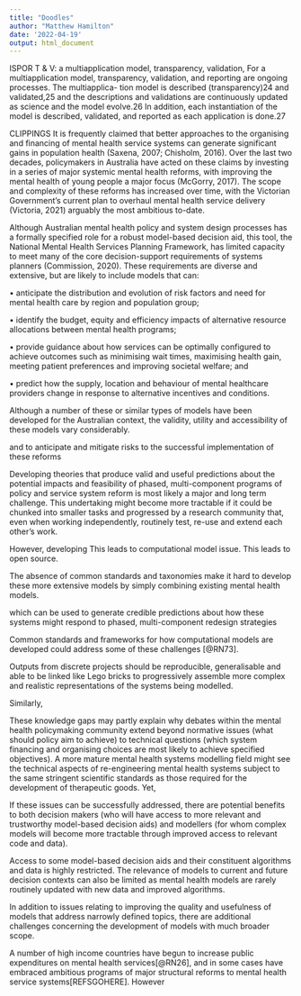 ```yaml
---
title: "Doodles"
author: "Matthew Hamilton"
date: '2022-04-19'
output: html_document
---
```




ISPOR T & V: 
a multiapplication model, transparency, validation,
For a multiapplication model, transparency, validation,
and reporting are ongoing processes. The multiapplica-
tion model is described (transparency)24 and validated,25
and the descriptions and validations are continuously
updated as science and the model evolve.26 In addition,
each instantiation of the model is described, validated,
and reported as each application is done.27

CLIPPINGS
It is frequently claimed that better approaches to the organising and financing of mental health service systems can generate significant gains in population health (Saxena, 2007; Chisholm, 2016).  Over the last two decades, policymakers in Australia have acted on these claims by investing in a series of major systemic mental health reforms, with improving the mental health of young people a major focus (McGorry, 2017). The scope and complexity of these reforms has increased over time, with the Victorian Government’s current plan to overhaul mental health service delivery (Victoria, 2021) arguably the most ambitious to-date. 

 Although Australian mental health policy and system design processes has a formally specified role for a robust model-based decision aid, this tool,  the National Mental Health Services Planning Framework, has limited capacity to meet many of the core decision-support requirements of systems planners (Commission, 2020). These requirements are diverse and extensive, but are likely to include models that can:

•	anticipate the distribution and evolution of risk factors and need for mental health care by region and population group;

•	identify the budget, equity and efficiency impacts of alternative resource allocations between mental health programs;

•	provide guidance about how services can be optimally configured to achieve outcomes such as minimising wait times, maximising health gain, meeting patient preferences and improving societal welfare; and

•	predict how the supply, location and behaviour of mental healthcare providers change in response to alternative incentives and conditions.

Although a number of these or similar types of models have been developed for the Australian context, the validity, utility and accessibility of these models vary considerably. 


and to anticipate and mitigate risks to the successful implementation of these reforms


Developing theories that produce valid and useful predictions about the potential impacts and feasibility of phased, multi-component programs of policy and service system reform is most likely a major and long term challenge. This undertaking might become more tractable if it could be chunked into smaller tasks and progressed by a research community that, even when working independently, routinely test, re-use and extend each other's work. 

However, developing  This leads to computational model issue. This leads to open source.

The absence of common standards and taxonomies make it hard to develop these more extensive models by simply combining existing mental health models.

 which can be used to generate credible predictions about how these systems might respond to phased, multi-component redesign strategies



Common standards and frameworks for how computational models are developed could address some of these challenges [@RN73]. 

Outputs from discrete projects should be reproducible, generalisable and able to be linked like Lego bricks to progressively assemble more complex and realistic representations of the systems being modelled.

 Similarly,


These knowledge gaps may partly explain why debates within the mental health policymaking community extend beyond normative issues (what should policy aim to achieve) to technical questions (which system financing and organising choices are most likely to achieve specified objectives). A more mature mental health systems modelling field might see the technical aspects of re-engineering mental health systems subject to the same stringent scientific standards as those required for the development of therapeutic goods. Yet, 
 

If these issues can be successfully addressed, there are potential benefits to both decision makers (who will have access to more relevant and trustworthy model-based decision aids) and modellers (for whom complex models will become more tractable through improved access to relevant code and data).




Access to some model-based decision aids and their constituent algorithms and data is highly restricted. The relevance of models to current and future decision contexts can also be limited as mental health models are rarely routinely updated with new data and improved algorithms. 

In addition to issues relating to improving the quality and usefulness of models that address narrowly defined topics, there are additional challenges concerning the development of models with much broader scope. 



A number of high income countries have begun to increase public expenditures on mental health services[@RN26], and in some cases have embraced ambitious programs of major structural reforms to mental health service systems[REFSGOHERE]. However
